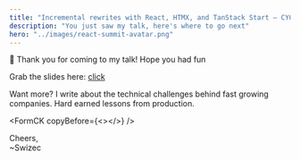 ```yaml
---
title: "Incremental rewrites with React, HTMX, and TanStack Start – CYC2025"
description: "You just saw my talk, here's where to go next"
hero: "../images/react-summit-avatar.png"
---
```



👋 Thank you for coming to my talk! Hope you had fun

Grab the slides here: [click](/pdfs/cyc2025-slides.pdf)

Want more? I write about the technical challenges behind fast growing companies. Hard earned lessons from production.

<FormCK copyBefore={<></>} />

Cheers,<br/>
~Swizec
